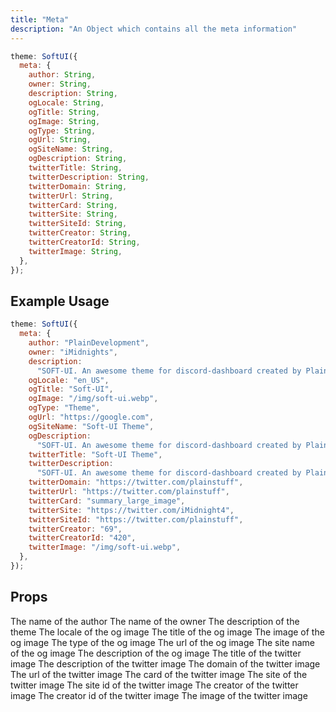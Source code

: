 ```yaml
---
title: "Meta"
description: "An Object which contains all the meta information"
---
```


```js
theme: SoftUI({
  meta: {
    author: String,
    owner: String,
    description: String,
    ogLocale: String,
    ogTitle: String,
    ogImage: String,
    ogType: String,
    ogUrl: String,
    ogSiteName: String,
    ogDescription: String,
    twitterTitle: String,
    twitterDescription: String,
    twitterDomain: String,
    twitterUrl: String,
    twitterCard: String,
    twitterSite: String,
    twitterSiteId: String,
    twitterCreator: String,
    twitterCreatorId: String,
    twitterImage: String,
  },
});
```

## Example Usage

```js
theme: SoftUI({
  meta: {
    author: "PlainDevelopment",
    owner: "iMidnights",
    description:
      "SOFT-UI. An awesome theme for discord-dashboard created by Plain and iMidnight!",
    ogLocale: "en_US",
    ogTitle: "Soft-UI",
    ogImage: "/img/soft-ui.webp",
    ogType: "Theme",
    ogUrl: "https://google.com",
    ogSiteName: "Soft-UI Theme",
    ogDescription:
      "SOFT-UI. An awesome theme for discord-dashboard created by Plain and iMidnight!",
    twitterTitle: "Soft-UI Theme",
    twitterDescription:
      "SOFT-UI. An awesome theme for discord-dashboard created by Plain and iMidnight!",
    twitterDomain: "https://twitter.com/plainstuff",
    twitterUrl: "https://twitter.com/plainstuff",
    twitterCard: "summary_large_image",
    twitterSite: "https://twitter.com/iMidnight4",
    twitterSiteId: "https://twitter.com/plainstuff",
    twitterCreator: "69",
    twitterCreatorId: "420",
    twitterImage: "/img/soft-ui.webp",
  },
});
```

## Props

<ResponseField name="author" type="string">
  The name of the author
</ResponseField>
<ResponseField name="owner" type="string">
  The name of the owner
</ResponseField>
<ResponseField name="description" type="string">
  The description of the theme
</ResponseField>
<ResponseField name="ogLocale" type="string">
  The locale of the og image
</ResponseField>
<ResponseField name="ogTitle" type="string">
  The title of the og image
</ResponseField>
<ResponseField name="ogImage" type="string">
  The image of the og image
</ResponseField>
<ResponseField name="ogType" type="string">
  The type of the og image
</ResponseField>
<ResponseField name="ogUrl" type="string">
  The url of the og image
</ResponseField>
<ResponseField name="ogSiteName" type="string">
  The site name of the og image
</ResponseField>
<ResponseField name="ogDescription" type="string">
  The description of the og image
</ResponseField>
<ResponseField name="twitterTitle" type="string">
  The title of the twitter image
</ResponseField>
<ResponseField name="twitterDescription" type="string">
  The description of the twitter image
</ResponseField>
<ResponseField name="twitterDomain" type="string">
  The domain of the twitter image
</ResponseField>
<ResponseField name="twitterUrl" type="string">
  The url of the twitter image
</ResponseField>
<ResponseField name="twitterCard" type="string">
  The card of the twitter image
</ResponseField>
<ResponseField name="twitterSite" type="string">
  The site of the twitter image
</ResponseField>
<ResponseField name="twitterSiteId" type="string">
  The site id of the twitter image
</ResponseField>
<ResponseField name="twitterCreator" type="string">
  The creator of the twitter image
</ResponseField>
<ResponseField name="twitterCreatorId" type="string">
  The creator id of the twitter image
</ResponseField>
<ResponseField name="twitterImage" type="string">
  The image of the twitter image
</ResponseField>
